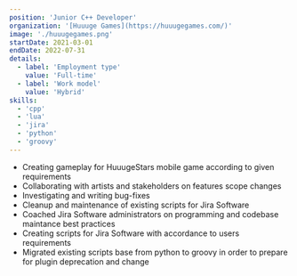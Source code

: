 ```yaml
---
position: 'Junior C++ Developer'
organization: '[Huuuge Games](https://huuugegames.com/)'
image: './huuugegames.png'
startDate: 2021-03-01
endDate: 2022-07-31
details:
  - label: 'Employment type'
    value: 'Full-time'
  - label: 'Work model'
    value: 'Hybrid'
skills:
  - 'cpp'
  - 'lua'
  - 'jira'
  - 'python'
  - 'groovy'
---
```


- Creating gameplay for HuuugeStars mobile game according to given requirements
- Collaborating with artists and stakeholders on features scope changes
- Investigating and writing bug-fixes
- Cleanup and maintenance of existing scripts for Jira Software
- Coached Jira Software administrators on programming and codebase maintance best practices
- Creating scripts for Jira Software with accordance to users requirements
- Migrated existing scripts base from python to groovy in order to prepare for plugin deprecation and change
